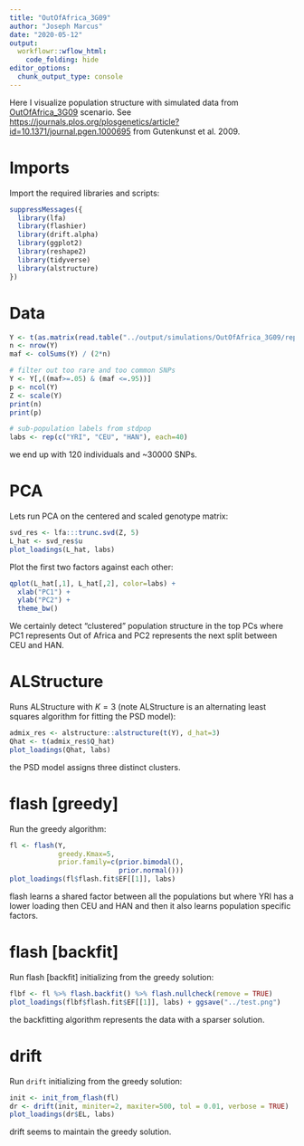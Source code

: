 ```yaml
---
title: "OutOfAfrica_3G09"
author: "Joseph Marcus"
date: "2020-05-12"
output:
  workflowr::wflow_html:
    code_folding: hide
editor_options:
  chunk_output_type: console
---
```


Here I visualize population structure with simulated data from [OutOfAfrica_3G09](https://stdpopsim.readthedocs.io/en/latest/catalog.html#sec_catalog_homsap_models_outofafrica_3g09) scenario. See [https://journals.plos.org/plosgenetics/article?id=10.1371/journal.pgen.1000695]([Figure 2.]) from Gutenkunst et al. 2009.

# Imports

Import the required libraries and scripts:

```r
suppressMessages({
  library(lfa)
  library(flashier)
  library(drift.alpha)
  library(ggplot2)
  library(reshape2)
  library(tidyverse)
  library(alstructure)
})
```

# Data

```r
Y <- t(as.matrix(read.table("../output/simulations/OutOfAfrica_3G09/rep1.txt", sep=" ")))
n <- nrow(Y)
maf <- colSums(Y) / (2*n)

# filter out too rare and too common SNPs
Y <- Y[,((maf>=.05) & (maf <=.95))]
p <- ncol(Y)
Z <- scale(Y)
print(n)
print(p)

# sub-population labels from stdpop
labs <- rep(c("YRI", "CEU", "HAN"), each=40)
```

we end up with 120 individuals and ~30000 SNPs.

# PCA

Lets run PCA on the centered and scaled genotype matrix:

```r
svd_res <- lfa:::trunc.svd(Z, 5)
L_hat <- svd_res$u
plot_loadings(L_hat, labs)
```

Plot the first two factors against each other:

```r
qplot(L_hat[,1], L_hat[,2], color=labs) + 
  xlab("PC1") + 
  ylab("PC2") + 
  theme_bw()
```

We certainly detect "clustered" population structure in the top PCs where PC1 represents Out of Africa and PC2 represents the next split between CEU and HAN.

# ALStructure

Runs ALStructure with $K=3$ (note ALStructure is an alternating least squares algorithm for fitting the PSD model):

```r
admix_res <- alstructure::alstructure(t(Y), d_hat=3)
Qhat <- t(admix_res$Q_hat)
plot_loadings(Qhat, labs)
```

the PSD model assigns three distinct clusters.

# flash [greedy]

Run the greedy algorithm:

```r
fl <- flash(Y, 
            greedy.Kmax=5, 
            prior.family=c(prior.bimodal(), 
                           prior.normal()))
plot_loadings(fl$flash.fit$EF[[1]], labs)
```

flash learns a shared factor between all the populations but where YRI has a lower loading then CEU and HAN and then it also learns population specific factors. 

# flash [backfit]

Run flash [backfit] initializing from the greedy solution:

```r
flbf <- fl %>% flash.backfit() %>% flash.nullcheck(remove = TRUE)
plot_loadings(flbf$flash.fit$EF[[1]], labs) + ggsave("../test.png")
```

the backfitting algorithm represents the data with a sparser solution.

# drift

Run `drift` initializing from the greedy solution:

```r
init <- init_from_flash(fl)
dr <- drift(init, miniter=2, maxiter=500, tol = 0.01, verbose = TRUE)
plot_loadings(dr$EL, labs)
```

drift seems to maintain the greedy solution.
